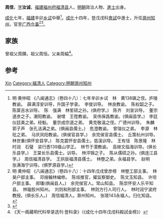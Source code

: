 '''周信'''，[[表字|字]]'''汝诚'''，[[福建|福建]][[福州府|福州府]][[福清县|福清县]]人，[[明朝|明朝]]政治人物、[[進士|進士]]出身。

[[成化|成化]]七年，[[福建|福建]]辛卯[[乡试|乡试]]中舉<ref>明·黄仲昭 《八闽通志》（卷四十八）：七年辛卯乡试　林　黄138镐之侄。庐陵教谕。　薛满淳安训导，升国子学录。　李俊训导。　林良教谕。　陈权韶之子。　陈棻吉水训导。　陈　强满　林笙硕之孙。(俱府学。)　陈齐　刘宣训导。　董宗道彦之子。潮阳教谕。　谢增　王陞教谕。　吴伟保昌教谕。(俱闽县学。)　李廷仪廷美之弟。经魁。　董宗成宗道之弟。　黄克敬温之侄。广德州训导。　朱麟　郭子声　张孔洁满之弟。(俱闽县儒士。)　危澄教谕。　曾瑞仪之弟。　李源　林玭之弟。　马庆凤阳教谕。(俱侯官县学。)　余完侯官县儒士。　丘策杭州训导。　林世重(俱怀安县学。)　陈克震怀安县儒士。慈溪训导。　王有恬　陈景隆　林时润　石璧　梁行悫139眉山学正。　林节于潜教谕。　高继文临海训导。(俱长乐县学。)　王棠长乐县儒士。训导。　林泙锦之子。　陈从儒硕之孙。(俱连江县学。)　周信福清县学。　王拱辰福清县儒士。　林壂之弟。永福县学。　赵明　张满海宁训导。(俱罗源县学。)</ref>。[[成化|成化]]十四年，登戊戌科[[會試|會試]]中進士，升任[[滁州|滁州]][[知州|知州]]，官至[[广西|广西]][[佥事|佥事]]<ref>明·黄仲昭 《八闽通志》（卷四十八）：十四年戊戌曾彦榜　林壂工部主事。　林昊户部主事。　邓焲翰林编修。　陈烓推官，擢监察御史。　陈文玉知县。　许坦户部主事。　郑璠(俱闽县人。)　余完侯官人。常山知县。　陈崇怀安人乐平知县。　林璇胶州知州。　刘则和刑部主事。　林则方行人司行人。　林时润宁波府教授。(俱长乐人。)　周信福清人。滁州知州。　张璄143永福人。归化知县。</ref><ref>{{cite web|title=《福州府志（清·乾隆）》选举四|url=http://www.fzdqw.com/ShowText.asp?ToBook=1411&index=96&|publisher=福州地情网|accessdate=2014-05-04|deadurl=yes|archiveurl=https://web.archive.org/web/20140504191714/http://www.fzdqw.com/ShowText.asp?ToBook=1411&index=96&|archivedate=2014-05-04}}</ref>。

== 家族 ==
曾祖父周鐸。祖父周恒。父亲周綸<ref>《天一阁藏明代科举录选刊·登科录》（《成化十四年戊戌科殿試金榜》）</ref>。

== 参考 ==
{{reflist}}

{{明朝人物小作品}}
{{成化十四年戊戌科殿試金榜}}

{{Authority control}}
{{DEFAULTSORT:Zhou周}}
[[Category:周姓|Xin]]
[[Category:福清人|Category:福清人]]
[[Category:明朝滁州知州|Category:明朝滁州知州]]